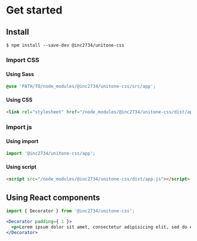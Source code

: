 
<Meta title="2: Get started" />

# Get started

## Install

```shell
$ npm install --save-dev @inc2734/unitone-css
```

### Import CSS

#### Using Sass

```scss
@use 'PATH/TO/node_modules/@inc2734/unitone-css/src/app';
```

#### Using CSS

```html
<link rel="stylesheet" href="/node_modules/@inc2734/unitone-css/dist/app.css" />
```

### Import js

#### Using import

```js
import '@inc2734/unitone-css/app';
```

#### Using script

```html
<script src="/node_modules/@inc2734/unitone-css/dist/app.js"></script>
```

## Using React components

```jsx
import { Decorator } from '@inc2734/unitone-css';

<Decorator padding={ 1 }>
  <p>Lorem ipsum dolor sit amet, consectetur adipisicing elit, sed do eiusmod tempor incididunt ut labore et dolore magna aliqua. Ut enim ad minim veniam, quis nostrud exercitation ullamco laboris nisi ut aliquip ex ea commodo consequat. Duis aute irure dolor in reprehenderit in voluptate velit esse cill</p>
</Decorator>
```
